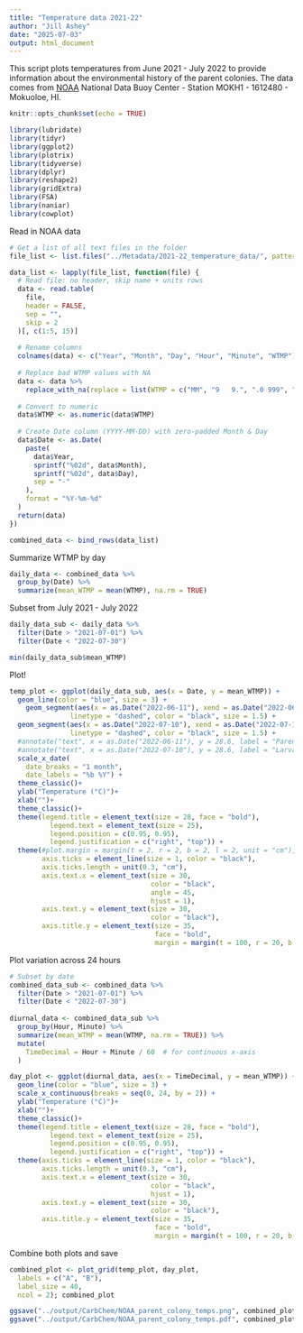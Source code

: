 ```yaml
---
title: "Temperature data 2021-22"
author: "Jill Ashey"
date: "2025-07-03"
output: html_document
---
```


This script plots temperatures from June 2021 - July 2022 to provide information about the environmental history of the parent colonies. The data comes from [NOAA](https://www.ndbc.noaa.gov/station_history.php?station=mokh1) National Data Buoy Center - Station MOKH1 - 1612480 - Mokuoloe, HI. 

```r
knitr::opts_chunk$set(echo = TRUE)

library(lubridate)
library(tidyr)
library(ggplot2)
library(plotrix)
library(tidyverse)
library(dplyr)
library(reshape2)
library(gridExtra)
library(FSA)
library(naniar)
library(cowplot)
```

Read in NOAA data 
```r
# Get a list of all text files in the folder
file_list <- list.files("../Metadata/2021-22_temperature_data/", pattern = "\\.txt$", full.names = TRUE)

data_list <- lapply(file_list, function(file) {
  # Read file: no header, skip name + units rows
  data <- read.table(
    file,
    header = FALSE,
    sep = "",
    skip = 2
  )[, c(1:5, 15)]
  
  # Rename columns
  colnames(data) <- c("Year", "Month", "Day", "Hour", "Minute", "WTMP")
  
  # Replace bad WTMP values with NA
  data <- data %>%
    replace_with_na(replace = list(WTMP = c("MM", "9   9.", ".0 999", "999", "0 999.")))
  
  # Convert to numeric
  data$WTMP <- as.numeric(data$WTMP)
  
  # Create Date column (YYYY-MM-DD) with zero-padded Month & Day
  data$Date <- as.Date(
    paste(
      data$Year,
      sprintf("%02d", data$Month),
      sprintf("%02d", data$Day),
      sep = "-"
    ),
    format = "%Y-%m-%d"
  )
  return(data)
})

combined_data <- bind_rows(data_list)
```

Summarize WTMP by day
```r
daily_data <- combined_data %>%
  group_by(Date) %>%
  summarize(mean_WTMP = mean(WTMP), na.rm = TRUE)
```

Subset from July 2021 - July 2022 
```r
daily_data_sub <- daily_data %>%
  filter(Date > "2021-07-01") %>%
  filter(Date < "2022-07-30") 

min(daily_data_sub$mean_WTMP)
```

Plot!
```r
temp_plot <- ggplot(daily_data_sub, aes(x = Date, y = mean_WTMP)) +
  geom_line(color = "blue", size = 3) +
    geom_segment(aes(x = as.Date("2022-06-11"), xend = as.Date("2022-06-11"), y = 23, yend = 28.5),
               linetype = "dashed", color = "black", size = 1.5) +
  geom_segment(aes(x = as.Date("2022-07-10"), xend = as.Date("2022-07-10"), y = 23, yend = 28.5),
               linetype = "dashed", color = "black", size = 1.5) +
  #annotate("text", x = as.Date("2022-06-11"), y = 28.6, label = "Parent colonies collected", angle = 45, hjust = 0, size = 6.5) + 
  #annotate("text", x = as.Date("2022-07-10"), y = 28.6, label = "Larvae released", angle = 45, hjust = 0, size = 6.5) + 
  scale_x_date(
    date_breaks = "1 month",
    date_labels = "%b %Y") +
  theme_classic()+
  ylab("Temperature (°C)")+
  xlab("")+
  theme_classic()+
  theme(legend.title = element_text(size = 28, face = "bold"),
          legend.text = element_text(size = 25),
          legend.position = c(0.95, 0.95),
          legend.justification = c("right", "top")) +
  theme(#plot.margin = margin(t = 2, r = 2, b = 2, l = 2, unit = "cm"),
        axis.ticks = element_line(size = 1, color = "black"),
        axis.ticks.length = unit(0.3, "cm"),
        axis.text.x = element_text(size = 30,
                                   color = "black",
                                   angle = 45, 
                                   hjust = 1), 
        axis.text.y = element_text(size = 30,
                                   color = "black"),
        axis.title.y = element_text(size = 35,
                                    face = "bold",
                                    margin = margin(t = 100, r = 20, b = 20, l = 20, unit = "pt"))); temp_plot 

```

Plot variation across 24 hours
```r
# Subset by date
combined_data_sub <- combined_data %>%
  filter(Date > "2021-07-01") %>%
  filter(Date < "2022-07-30") 
  
diurnal_data <- combined_data_sub %>%
  group_by(Hour, Minute) %>%
  summarize(mean_WTMP = mean(WTMP, na.rm = TRUE)) %>%
  mutate(
    TimeDecimal = Hour + Minute / 60  # for continuous x-axis
  )

day_plot <- ggplot(diurnal_data, aes(x = TimeDecimal, y = mean_WTMP)) +
  geom_line(color = "blue", size = 3) +
  scale_x_continuous(breaks = seq(0, 24, by = 2)) +
  ylab("Temperature (°C)")+
  xlab("")+
  theme_classic()+
  theme(legend.title = element_text(size = 28, face = "bold"),
          legend.text = element_text(size = 25),
          legend.position = c(0.95, 0.95),
          legend.justification = c("right", "top")) +
  theme(axis.ticks = element_line(size = 1, color = "black"),
        axis.ticks.length = unit(0.3, "cm"),
        axis.text.x = element_text(size = 30,
                                   color = "black",
                                   hjust = 1), 
        axis.text.y = element_text(size = 30,
                                   color = "black"),
        axis.title.y = element_text(size = 35,
                                    face = "bold",
                                    margin = margin(t = 100, r = 20, b = 20, l = 20, unit = "pt"))); day_plot
```

Combine both plots and save 
```r
combined_plot <- plot_grid(temp_plot, day_plot,
  labels = c("A", "B"),
  label_size = 40,
  ncol = 2); combined_plot

ggsave("../output/CarbChem/NOAA_parent_colony_temps.png", combined_plot, width=30, height=10)
ggsave("../output/CarbChem/NOAA_parent_colony_temps.pdf", combined_plot, width=30, height=10)
```

